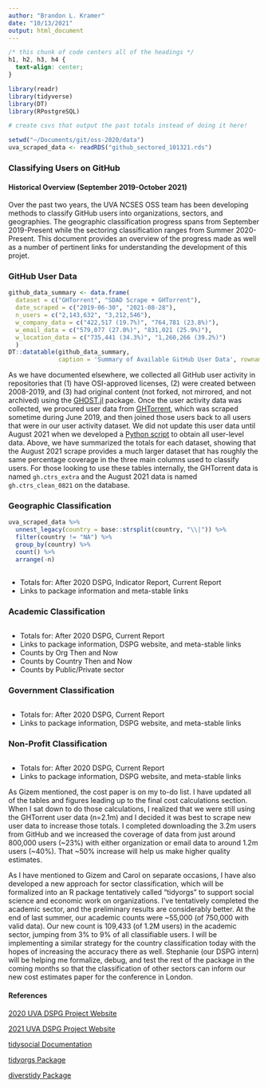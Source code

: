 ```yaml
---
author: "Brandon L. Kramer"
date: "10/13/2021"
output: html_document
---
```


```css
/* this chunk of code centers all of the headings */
h1, h2, h3, h4 {
  text-align: center;
}
```

```r
library(readr)
library(tidyverse)
library(DT)
library(RPostgreSQL)

# create csvs that output the past totals instead of doing it here! 

setwd("~/Documents/git/oss-2020/data")
uva_scraped_data <- readRDS("github_sectored_101321.rds") 
```

### Classifying Users on GitHub 

#### Historical Overview (September 2019-October 2021)

Over the past two years, the UVA NCSES OSS team has been developing methods to classify GitHub users into organizations, sectors, and geographies. The geographic classification progress spans from September 2019-Present while the sectoring classification ranges from Summer 2020-Present. This document provides an overview of the progress made as well as a number of pertinent links for understanding the development of this projet. 

### GitHub User Data 

```r
github_data_summary <- data.frame(
  dataset = c("GHTorrent", "SDAD Scrape + GHTorrent"),
  date_scraped = c("2019-06-30", "2021-08-28"),
  n_users = c("2,143,632", "3,212,546"),
  w_company_data = c("422,517 (19.7%)", "764,781 (23.8%)"),
  w_email_data = c("579,077 (27.0%)", "831,021 (25.9%)"),
  w_location_data = c("735,441 (34.3%)", "1,260,266 (39.2%)")
  ) 
DT::datatable(github_data_summary, 
              caption = 'Summary of Available GitHub User Data', rownames = FALSE)
```

As we have documented elsewhere, we collected all GitHub user activity in repositories that (1) have OSI-approved licenses, (2) were created between 2008-2019, and (3) had original content (not forked, not mirrored, and not archived) using the [GHOST.jl](https://github.com/uva-bi-sdad/GHOST.jl) package. Once the user activity data was collected, we procured user data from [GHTorrent](https://ghtorrent.org/), which was scraped sometime during June 2019, and then joined those users back to all users that were in our user activity dataset. We did not update this user data until August 2021 when we developed a [Python script](https://github.com/uva-bi-sdad/oss-2020/blob/master/src/10_users_update/01_scrape_user_data.ipynb) to obtain all user-level data. Above, we have summarized the totals for each dataset, showing that the August 2021 scrape provides a much larger dataset that has roughly the same percentage coverage in the three main columns used to classify users. For those looking to use these tables internally, the GHTorrent data is named `gh.ctrs_extra` and the August 2021 data is named `gh.ctrs_clean_0821` on the database. 

### Geographic Classification 

```r
uva_scraped_data %>%
  unnest_legacy(country = base::strsplit(country, "\\|")) %>%
  filter(country != "NA") %>%
  group_by(country) %>%
  count() %>%
  arrange(-n)
  

```




- Totals for: After 2020 DSPG, Indicator Report, Current Report 
- Links to package information and meta-stable links 

### Academic Classification 

```r

```

- Totals for: After 2020 DSPG, Current Report
- Links to package information, DSPG website, and meta-stable links 
- Counts by Org Then and Now 
- Counts by Country Then and Now 
- Counts by Public/Private sector 

### Government Classification 

```r

```

- Totals for: After 2020 DSPG, Current Report
- Links to package information, DSPG website, and meta-stable links 

### Non-Profit Classification 

```r

```

- Totals for: After 2020 DSPG, Current Report
- Links to package information, DSPG website, and meta-stable links 



As Gizem mentioned, the cost paper is on my to-do list. I have updated all of the tables and figures leading up to the final cost calculations section. When I sat down to do those calculations, I realized that we were still using the GHTorrent user data (n=2.1m) and I decided it was best to scrape new user data to increase those totals. I completed downloading the 3.2m users from GitHub and we increased the coverage of data from just around 800,000 users (~23%) with either organization or email data to around 1.2m users (~40%). That ~50% increase will help us make higher quality estimates. 

As I have mentioned to Gizem and Carol on separate occasions, I have also developed a new approach for sector classification, which will be formalized into an R package tentatively called "tidyorgs" to support social science and economic work on organizations. I've tentatively completed the academic sector, and the preliminary results are considerably better. At the end of last summer, our academic counts were ~55,000 (of 750,000 with valid data). Our new count is 109,433 (of 1.2M users) in the academic sector, jumping from 3% to 9% of all classifiable users. I will be implementing a similar strategy for the country classification today with the hopes of increasing the accuracy there as well. Stephanie (our DSPG intern) will be helping me formalize, debug, and test the rest of the package in the coming months so that the classification of other sectors can inform our new cost estimates paper for the conference in London. 


#### References 

[2020 UVA DSPG Project Website](https://dspg-young-scholars-program.github.io/dspg20oss/?dspg)

[2021 UVA DSPG Project Website](https://dspgtools.shinyapps.io/dspg21oss/)

[tidysocial Documentation]()

[tidyorgs Package]()

[diverstidy Package]()



